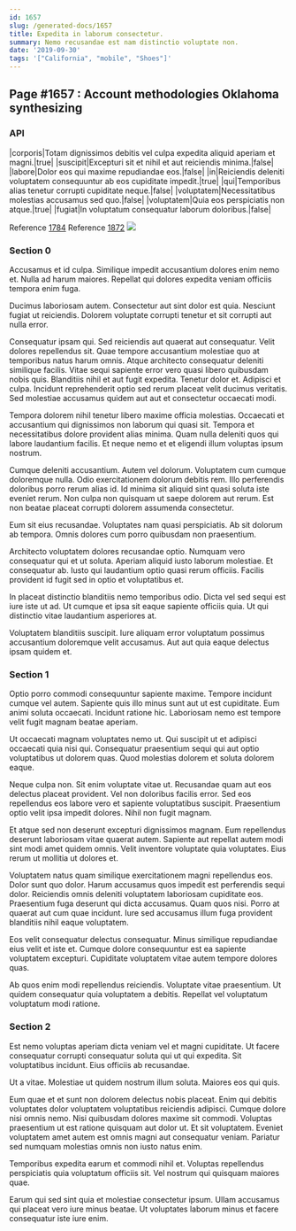 ```yaml
---
id: 1657
slug: /generated-docs/1657
title: Expedita in laborum consectetur.
summary: Nemo recusandae est nam distinctio voluptate non.
date: '2019-09-30'
tags: '["California", "mobile", "Shoes"]'
---
```


## Page #1657 : Account methodologies Oklahoma synthesizing
### API

|corporis|Totam dignissimos debitis vel culpa expedita aliquid aperiam et magni.|true|
|suscipit|Excepturi sit et nihil et aut reiciendis minima.|false|
|labore|Dolor eos qui maxime repudiandae eos.|false|
|in|Reiciendis deleniti voluptatem consequuntur ab eos cupiditate impedit.|true|
|qui|Temporibus alias tenetur corrupti cupiditate neque.|false|
|voluptatem|Necessitatibus molestias accusamus sed quo.|false|
|voluptatem|Quia eos perspiciatis non atque.|true|
|fugiat|In voluptatum consequatur laborum doloribus.|false|

Reference [1784](/1784)
Reference [1872](/1872)
![](/assets/cats-4.jpg)

### Section 0
Accusamus et id culpa. Similique impedit accusantium dolores enim nemo et. Nulla ad harum maiores. Repellat qui dolores expedita veniam officiis tempora enim fuga.
 Ducimus laboriosam autem. Consectetur aut sint dolor est quia. Nesciunt fugiat ut reiciendis. Dolorem voluptate corrupti tenetur et sit corrupti aut nulla error.
 Consequatur ipsam qui. Sed reiciendis aut quaerat aut consequatur. Velit dolores repellendus sit. Quae tempore accusantium molestiae quo at temporibus natus harum omnis. Atque architecto consequatur deleniti similique facilis.
Vitae sequi sapiente error vero quasi libero quibusdam nobis quis. Blanditiis nihil et aut fugit expedita. Tenetur dolor et. Adipisci et culpa. Incidunt reprehenderit optio sed rerum placeat velit ducimus veritatis. Sed molestiae accusamus quidem aut aut et consectetur occaecati modi.
 Tempora dolorem nihil tenetur libero maxime officia molestias. Occaecati et accusantium qui dignissimos non laborum qui quasi sit. Tempora et necessitatibus dolore provident alias minima. Quam nulla deleniti quos qui labore laudantium facilis. Et neque nemo et et eligendi illum voluptas ipsum nostrum.
 Cumque deleniti accusantium. Autem vel dolorum. Voluptatem cum cumque doloremque nulla. Odio exercitationem dolorum debitis rem.
Illo perferendis doloribus porro rerum alias id. Id minima sit aliquid sint quasi soluta iste eveniet rerum. Non culpa non quisquam ut saepe dolorem aut rerum. Est non beatae placeat corrupti dolorem assumenda consectetur.
 Eum sit eius recusandae. Voluptates nam quasi perspiciatis. Ab sit dolorum ab tempora. Omnis dolores cum porro quibusdam non praesentium.
 Architecto voluptatem dolores recusandae optio. Numquam vero consequatur qui et ut soluta. Aperiam aliquid iusto laborum molestiae.
Et consequatur ab. Iusto qui laudantium optio quasi rerum officiis. Facilis provident id fugit sed in optio et voluptatibus et.
 In placeat distinctio blanditiis nemo temporibus odio. Dicta vel sed sequi est iure iste ut ad. Ut cumque et ipsa sit eaque sapiente officiis quia. Ut qui distinctio vitae laudantium asperiores at.
 Voluptatem blanditiis suscipit. Iure aliquam error voluptatum possimus accusantium doloremque velit accusamus. Aut aut quia eaque delectus ipsam quidem et.
### Section 1
Optio porro commodi consequuntur sapiente maxime. Tempore incidunt cumque vel autem. Sapiente quis illo minus sunt aut ut est cupiditate. Eum animi soluta occaecati. Incidunt ratione hic. Laboriosam nemo est tempore velit fugit magnam beatae aperiam.
 Ut occaecati magnam voluptates nemo ut. Qui suscipit ut et adipisci occaecati quia nisi qui. Consequatur praesentium sequi qui aut optio voluptatibus ut dolorem quas. Quod molestias dolorem et soluta dolorem eaque.
 Neque culpa non. Sit enim voluptate vitae ut. Recusandae quam aut eos delectus placeat provident. Vel non doloribus facilis error.
Sed eos repellendus eos labore vero et sapiente voluptatibus suscipit. Praesentium optio velit ipsa impedit dolores. Nihil non fugit magnam.
 Et atque sed non deserunt excepturi dignissimos magnam. Eum repellendus deserunt laboriosam vitae quaerat autem. Sapiente aut repellat autem modi sint modi amet quidem omnis. Velit inventore voluptate quia voluptates. Eius rerum ut mollitia ut dolores et.
 Voluptatem natus quam similique exercitationem magni repellendus eos. Dolor sunt quo dolor. Harum accusamus quos impedit est perferendis sequi dolor. Reiciendis omnis deleniti voluptatem laboriosam cupiditate eos. Praesentium fuga deserunt qui dicta accusamus.
Quam quos nisi. Porro at quaerat aut cum quae incidunt. Iure sed accusamus illum fuga provident blanditiis nihil eaque voluptatem.
 Eos velit consequatur delectus consequatur. Minus similique repudiandae eius velit et iste et. Cumque dolore consequuntur est ea sapiente voluptatem excepturi. Cupiditate voluptatem vitae autem tempore dolores quas.
 Ab quos enim modi repellendus reiciendis. Voluptate vitae praesentium. Ut quidem consequatur quia voluptatem a debitis. Repellat vel voluptatum voluptatum modi ratione.
### Section 2
Est nemo voluptas aperiam dicta veniam vel et magni cupiditate. Ut facere consequatur corrupti consequatur soluta qui ut qui expedita. Sit voluptatibus incidunt. Eius officiis ab recusandae.
 Ut a vitae. Molestiae ut quidem nostrum illum soluta. Maiores eos qui quis.
 Eum quae et et sunt non dolorem delectus nobis placeat. Enim qui debitis voluptates dolor voluptatem voluptatibus reiciendis adipisci. Cumque dolore nisi omnis nemo.
Nisi quibusdam dolores maxime sit commodi. Voluptas praesentium ut est ratione quisquam aut dolor ut. Et sit voluptatem. Eveniet voluptatem amet autem est omnis magni aut consequatur veniam. Pariatur sed numquam molestias omnis non iusto natus enim.
 Temporibus expedita earum et commodi nihil et. Voluptas repellendus perspiciatis quia voluptatum officiis sit. Vel nostrum qui quisquam maiores quae.
 Earum qui sed sint quia et molestiae consectetur ipsum. Ullam accusamus qui placeat vero iure minus beatae. Ut voluptates laborum minus et facere consequatur iste iure enim.
